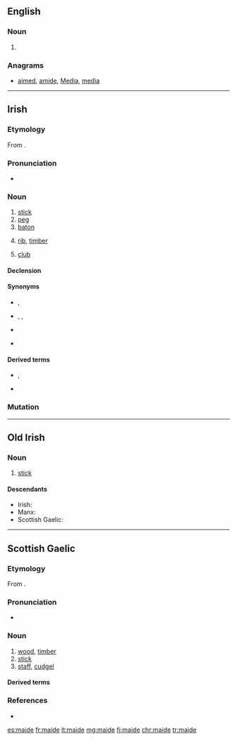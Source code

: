 ==English==

===Noun===
{{en-noun}}

# {{obsolete spelling of|maid|lang=en}}

===Anagrams===
* [[aimed#English|aimed]], [[amide#English|amide]], [[Media#English|Media]], [[media#English|media]]

----

==Irish==

===Etymology===
From {{etyl|sga|ga}} {{m|sga|maide}}.

===Pronunciation===
* {{IPA|/ˈmˠadʲə/|lang=ga}}

===Noun===
{{ga-noun|g=m|maide|maidí}}

# [[stick]]
# [[peg]]
# [[baton]]
# {{label|sga|nautical}} [[rib]], [[timber]]
# {{label|sga|golf}} [[club]]

====Declension====
{{ga-decl-m4|m|aide|aidí}}

====Synonyms====
* {{sense|stick}}, {{l|ga|slat}}
* {{sense|peg}} {{l|ga|tairne}}, {{l|ga|pionna}}, {{l|ga|bacán}}
* {{sense|stick, baton}} {{l|ga|bata}}
* {{sense|rib, timber}} {{l|ga|easna}}

====Derived terms====
* {{sense|golf}} {{l|ga|maide gainimh||sand wedge}}, {{l|ga|maide mór||driver}}
* {{l|ga|slis den seanmhaide||chip off the old block}}

===Mutation===
{{ga mut cons|m|aide}}

----

==Old Irish==

===Noun===
{{head|sga|noun|g=m}}

# [[stick]]

====Descendants====
* Irish: {{l|ga|maide}}
* Manx: {{l|gv|maidjey}}
* Scottish Gaelic: {{l|gd|maide}}

----

==Scottish Gaelic==

===Etymology===
From {{etyl|sga|gd}} {{m|sga|maide}}.

===Pronunciation===
* {{IPA|[mad̊ʲɪ]|lang=gd}}

===Noun===
{{gd-noun|g=m|gen=maide|pl=maidean|pl2=maideachan}}

# [[wood]], [[timber]]
# [[stick]]
# [[staff]], [[cudgel]]

====Derived terms====
{{der3|{{l|gd|ceann-maide||block, blockhead}}
|{{l|gd|clàr-maide||stick laid across a doorway to close up the space between door and floor and exclude wind}}
|{{l|gd|each-maide||mason's tress}}
|{{l|gd|maide a' bhallain||stick run through the handles of a tub when carrying it}}
|{{l|gd|maide a' bhuntàta||stick for mashing potatoes}}
|{{l|gd|maide-briste||broken stick; pair of tongs formed of a broken stick}}
|{{l|gd|maide-builg||bilge-piece of boat}}
|{{l|gd|maide-buinn||base or stock of a spinning-wheel}}
|{{l|gd|maide-ceangail||piece of wood joining the two beams of the rafters of a house}}
|{{l|gd|maide-coire||spirtle}}
|{{l|gd|maide-crois||crutch}}
|{{l|gd|maide-doichill||stick placed across a doorway instead of closing the door, when people were dining}}
|{{l|gd|maide-droma||roof tree}}
|{{l|gd|maide-feannaig||projecting piece of wood which appears above the thatch at each end of a blackhouse}}
|{{l|gd|maide-frasaidh||stick used for separating the ears of corn from the sheaves}}
|{{l|gd|maide-leigidh||weaver's turning-stick}}
|{{l|gd|maide-lunndaidh||lever, handspike}}
|{{l|gd|maide-measg||boy's top}}
|{{l|gd|maide-meidhe||beam of a balance}}
|{{l|gd|maide-milis||liquorice}}
|{{l|gd|maide-nigheadaireachd||washing-stick}}
|{{l|gd|maide-poit||thivel, pot-stick, spirtle}}
|{{l|gd|maide-reang||stringer of a boat; ladder-step}}
|{{l|gd|maide-singlidh||single-stick}}
|{{l|gd|cas-mhaide||wooden leg}}
|{{l|gd|aon-mhaide||simultaneous pull}}
|{{l|gd|làir-mhaide||see-saw}}
|{{l|gd|maide-snìomh||distaff}}}}

===References===
* {{R:Dwelly}}

[[es:maide]]
[[fr:maide]]
[[lt:maide]]
[[mg:maide]]
[[fj:maide]]
[[chr:maide]]
[[tr:maide]]